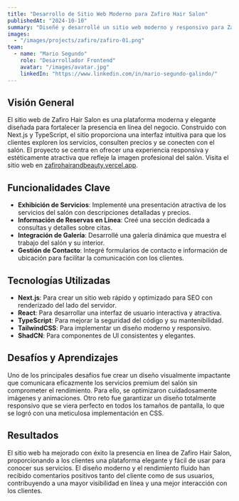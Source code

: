 ```yaml
---
title: "Desarrollo de Sitio Web Moderno para Zafiro Hair Salon"
publishedAt: "2024-10-10"
summary: "Diseñé y desarrollé un sitio web moderno y responsivo para Zafiro Hair Salon utilizando Next.js y TypeScript, creando una presencia elegante en línea que muestra sus servicios y mejora la interacción con los clientes."
images:
  - "/images/projects/zafiro/zafiro-01.png"
team:
  - name: "Mario Segundo"
    role: "Desarrollador Frontend"
    avatar: "/images/avatar.jpg"
    linkedIn: "https://www.linkedin.com/in/mario-segundo-galindo/"
---
```


## Visión General

El sitio web de Zafiro Hair Salon es una plataforma moderna y elegante diseñada para fortalecer la presencia en línea del negocio. Construido con Next.js y TypeScript, el sitio proporciona una interfaz intuitiva para que los clientes exploren los servicios, consulten precios y se conecten con el salón. El proyecto se centra en ofrecer una experiencia responsiva y estéticamente atractiva que refleje la imagen profesional del salón. Visita el sitio web en [zafirohairandbeauty.vercel.app](https://zafirohairandbeauty.vercel.app).

## Funcionalidades Clave

- **Exhibición de Servicios**: Implementé una presentación atractiva de los servicios del salón con descripciones detalladas y precios.  
- **Información de Reservas en Línea**: Creé una sección dedicada a consultas y detalles sobre citas.  
- **Integración de Galería**: Desarrollé una galería dinámica que muestra el trabajo del salón y su interior.  
- **Gestión de Contacto**: Integré formularios de contacto e información de ubicación para facilitar la comunicación con los clientes.  

## Tecnologías Utilizadas

- **Next.js**: Para crear un sitio web rápido y optimizado para SEO con renderizado del lado del servidor.  
- **React**: Para desarrollar una interfaz de usuario interactiva y atractiva.  
- **TypeScript**: Para mejorar la seguridad del código y su mantenibilidad.  
- **TailwindCSS**: Para implementar un diseño moderno y responsivo.  
- **ShadCN**: Para componentes de UI consistentes y elegantes.  

## Desafíos y Aprendizajes

Uno de los principales desafíos fue crear un diseño visualmente impactante que comunicara eficazmente los servicios premium del salón sin comprometer el rendimiento. Para ello, se optimizaron cuidadosamente imágenes y animaciones. Otro reto fue garantizar un diseño totalmente responsivo que se viera perfecto en todos los tamaños de pantalla, lo que se logró con una meticulosa implementación en CSS.

## Resultados

El sitio web ha mejorado con éxito la presencia en línea de Zafiro Hair Salon, proporcionando a los clientes una plataforma elegante y fácil de usar para conocer sus servicios. El diseño moderno y el rendimiento fluido han recibido comentarios positivos tanto del cliente como de sus usuarios, contribuyendo a una mayor visibilidad en línea y una mejor interacción con los clientes.